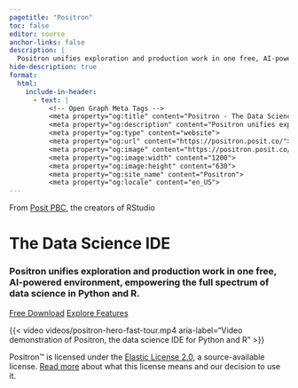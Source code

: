 ```yaml
---
pagetitle: "Positron"
toc: false
editor: source
anchor-links: false
description: |
  Positron unifies exploration and production work in one free, AI-powered environment, empowering the full spectrum of data science in Python and R.
hide-description: true
format:
  html:
    include-in-header:
      - text: |
          <!-- Open Graph Meta Tags -->
          <meta property="og:title" content="Positron - The Data Science IDE">
          <meta property="og:description" content="Positron unifies exploration and production work in one free, AI-powered environment, empowering the full spectrum of data science in Python and R.">
          <meta property="og:type" content="website">
          <meta property="og:url" content="https://positron.posit.co/">
          <meta property="og:image" content="https://positron.posit.co/images/index-positron-social-share.png">
          <meta property="og:image:width" content="1200">
          <meta property="og:image:height" content="630">
          <meta property="og:site_name" content="Positron">
          <meta property="og:locale" content="en_US">
---
```

<div class="index-section">

<!--Hero banner section-->

From [Posit PBC](https://posit.co/), the creators of RStudio

# The Data Science IDE

### Positron unifies exploration and production work in one free, AI-powered environment, empowering the full spectrum of data science in Python and R.

<a href="download.qmd" class="btn btn-outline-primary">Free Download</a>
<a href="features.qmd" class="btn btn-outline-primary">Explore Features</a>

{{< video videos/positron-hero-fast-tour.mp4 
  aria-label="Video demonstration of Positron, the data science IDE for Python and R"
>}}

Positron™ is licensed under the [Elastic License 2.0](https://github.com/posit-dev/positron?tab=License-1-ov-file#readme), a source-available license. [Read more](licensing.qmd) about what this license means and our decision to use it.
</div>